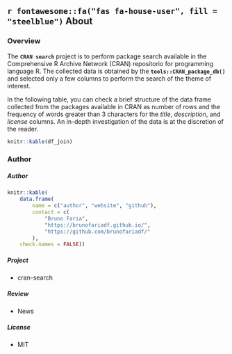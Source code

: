 ## `r fontawesome::fa("fas fa-house-user", fill = "steelblue")` About {- .tabset .tabset-pills}

### Overview {-}

The **`CRAN search`** project is to perform package search available in the Comprehensive R Archive Network (CRAN) repositorio for programming language R. The collected data is obtained by the **`tools::CRAN_package_db()`** and selected only a few columns to perform the search of the theme of interest.

In the following table, you can check a brief structure of the data frame collected from the packages available in CRAN as number of rows and the frequency of words greater than 3 characters for the *title*, *description*, and *license* columns. An in-depth investigation of the data is at the discretion of the reader.

``` r
knitr::kable(df_join)
```

### Author {-}

##### Author {-}

``` r
knitr::kable(
    data.frame(
        name = c("author", "website", "github"),
        contact = c(
            "Bruno Faria",
            "https://brunofariadf.github.io/",
            "https://github.com/brunofariadf/"
        ),
    check.names = FALSE))
```

##### Project {-}

- cran-search

##### Review {-}

- News

##### License {-}

- MIT